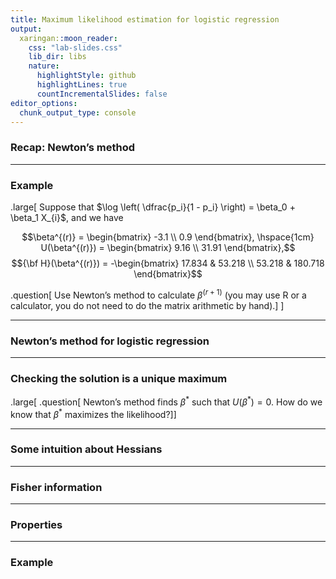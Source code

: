 ```yaml
---
title: Maximum likelihood estimation for logistic regression
output:
  xaringan::moon_reader:
    css: "lab-slides.css"
    lib_dir: libs
    nature:
      highlightStyle: github
      highlightLines: true
      countIncrementalSlides: false
editor_options: 
  chunk_output_type: console
---
```


### Recap: Newton's method

---

### Example

.large[
Suppose that $\log \left( \dfrac{p_i}{1 - p_i} \right) = \beta_0 + \beta_1 X_{i}$, and we have

$$\beta^{(r)} = \begin{bmatrix} -3.1 \\ 0.9 \end{bmatrix}, \hspace{1cm} U(\beta^{(r)}) = \begin{bmatrix} 9.16 \\ 31.91 \end{bmatrix},$$
$${\bf H}(\beta^{(r)}) = -\begin{bmatrix} 17.834 & 53.218 \\ 53.218 & 180.718 \end{bmatrix}$$

.question[
Use Newton's method to calculate $\beta^{(r + 1)}$ (you may use R or a calculator, you do not need to do the matrix arithmetic by hand).
]
]

---

### Newton's method for logistic regression

---

### Checking the solution is a unique maximum

.large[
.question[
Newton's method finds $\beta^*$ such that $U(\beta^*) = 0$. How do we know that $\beta^*$ maximizes the likelihood?
]
]

---

### Some intuition about Hessians

---

### Fisher information

---

### Properties

---

### Example

